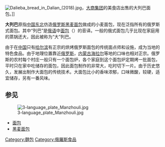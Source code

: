 {{unreferenced|time=2015-07-14T12:40:24+00:00}}
[[File:Dalieba_bread_in_Dalian_(2018).jpg|thumb]]，[[大商集团|大商集团]]的美食店出售的大列巴面包。]]

'''大列巴'''原指[[中国东北|中国东北]]仿造[[俄罗斯|俄罗斯]][[黑麦面包|黑麦面包]]做成的小麦面包，现在泛指所有的俄罗斯式面包。其中“列巴”是[[俄语|俄语]]中[[面包|面包]]（{{lang|ru|{{linktext|хлеб}}}}）的音译。一般的俄式面包几乎比现在家庭用的蒸锅还大，因此被称为“大”列巴。

由于在[[中国|中国]]只有[[哈尔滨|哈尔滨]]有正宗的烘烤俄罗斯面包的传统面点师和设施，成为当地的特色食品。由于地理位置靠近[[俄罗斯|俄罗斯]]，[[内蒙古|内蒙古]][[海拉尔|海拉尔]]等地的口味也相对正宗。俄罗斯的农村每个村庄一般只有一个面包炉，各个家庭到这个面包炉定期烤一批面包，平时只在家中吃储存的面包，因此面包制作的非常大，吃时切下一片。由于历史悠久，发展出制作大面包的传统技术。大面包比小的香味浓郁，口味微酸，较硬，适宜储存，另有一番风味。

==参见==
[[File:3-language_plate_Manzhouli.jpg|left]]
*[[面包|面包]]
*[[黑麦面包|黑麦面包]]


[[Category:麵包|Category:麵包]]
[[Category:俄羅斯食品|Category:俄羅斯食品]]